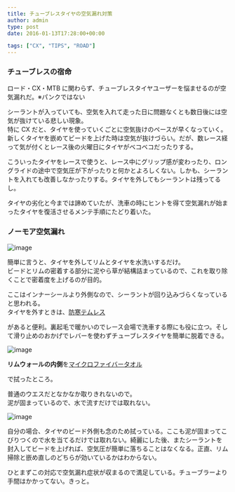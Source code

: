 ---
title: チューブレスタイヤの空気漏れ対策
author: admin
type: post
date: 2016-01-13T17:28:00+00:00

tags: ["CX", "TIPS", "ROAD"]
---

### チューブレスの宿命

ロード・CX・MTB に関わらず、チューブレスタイヤユーザーを悩ませるのが空気漏れだ。※パンクではない

シーラントが入っていても、空気を入れて走った日に問題なくとも数日後には空気が抜けている悲しい現象。  
特に CX だと、タイヤを使っていくごとに空気抜けのペースが早くなっていく。新しくタイヤを嵌めてビードを上げた時は空気が抜けづらい。だが、数レース経って気が付くとレース後の火曜日にタイヤがベコベコだったりする。

こういったタイヤをレースで使うと、レース中にグリップ感が変わったり、ロングライドの途中で空気圧が下がったりと何かとよろしくない。しかも、シーラントを入れても改善しなかったりする。タイヤを外してもシーラントは残ってるし。

タイヤの劣化と今までは諦めていたが、洗車の時にヒントを得て空気漏れが始まったタイヤを復活させるメンテ手順にたどり着いた。

### ノーモア空気漏れ

![image](./DSC_6962.jpg)

簡単に言うと、タイヤを外してリムとタイヤを水洗いするだけ。  
ビードとリムの密着する部分に泥やら草が結構詰まっているので、これを取り除くことで密着度を上げるのが目的。

ここはインナーシールより外側なので、シーラントが回り込みづらくなっていると思われる。  
タイヤを外すときは、<a href="http://www.amazon.co.jp/gp/product/B007PLDRAC/ref=as_li_ss_tl?ie=UTF8&camp=247&creative=7399&creativeASIN=B007PLDRAC&linkCode=as2&tag=gensobunya-22" rel="nofollow">防寒テムレス</a>

があると便利。裏起毛で暖かいのでレース会場で洗車する際にも役に立つ。そして滑り止めのおかげでレバーを使わずチューブレスタイヤを簡単に脱着できる。<img alt="" border="0" src="https://ir-jp.amazon-adsystem.com/e/ir?t=gensobunya-22&l=as2&o=9&a=B007PLDRAC" height="1" style="border: none !important; margin: 0px !important;" width="1" />

![image](./DSC_6964.jpg)

**リムウォールの内側**を<a href="http://www.amazon.co.jp/gp/product/B002TKLMM4/ref=as_li_ss_tl?ie=UTF8&camp=247&creative=7399&creativeASIN=B002TKLMM4&linkCode=as2&tag=gensobunya-22" rel="nofollow">マイクロファイバータオル</a>

で拭ったところ。<img alt="" border="0" src="https://ir-jp.amazon-adsystem.com/e/ir?t=gensobunya-22&l=as2&o=9&a=B002TKLMM4" height="1" style="border: none !important; margin: 0px !important;" width="1" />

普通のウエスだとなかなか取りきれないので。  
泥が固まっているので、水で流すだけでは取れない。

![image](./DSC_6963.jpg)

自分の場合、タイヤのビード外側も念のため拭っている。ここも泥が固まってこびりつくので水を当てるだけでは取れない。綺麗にした後、またシーラントを封入してビードを上げれば、空気圧が簡単に落ちることはなくなる。正直、リム掃除と嵌め直しのどちらが効いているかはわからない。

ひとまずこの対応で空気漏れ症状が収まるので満足している。チューブラーより手間はかかってない。きっと。

<LinkBox isAmazonLink url="https://www.amazon.co.jp/dp/B007PLDRAC/" />

<LinkBox isAmazonLink url="https://www.amazon.co.jp/dp/B002TKLMM4/" />
